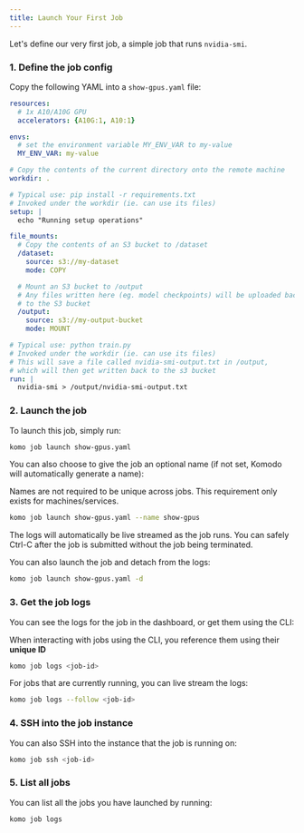 ```yaml
---
title: Launch Your First Job
---
```


Let's define our very first job, a simple job that runs `nvidia-smi`.

### 1. Define the job config

Copy the following YAML into a `show-gpus.yaml` file:
```yaml
resources:
  # 1x A10/A10G GPU
  accelerators: {A10G:1, A10:1}

envs:
  # set the environment variable MY_ENV_VAR to my-value
  MY_ENV_VAR: my-value

# Copy the contents of the current directory onto the remote machine
workdir: .

# Typical use: pip install -r requirements.txt
# Invoked under the workdir (ie. can use its files)
setup: |
  echo "Running setup operations"

file_mounts:
  # Copy the contents of an S3 bucket to /dataset
  /dataset:
    source: s3://my-dataset
    mode: COPY

  # Mount an S3 bucket to /output
  # Any files written here (eg. model checkpoints) will be uploaded back
  # to the S3 bucket
  /output:
    source: s3://my-output-bucket
    mode: MOUNT

# Typical use: python train.py
# Invoked under the workdir (ie. can use its files)
# This will save a file called nvidia-smi-output.txt in /output,
# which will then get written back to the s3 bucket
run: |
  nvidia-smi > /output/nvidia-smi-output.txt
```

### 2. Launch the job

To launch this job, simply run:

```bash
komo job launch show-gpus.yaml
```

You can also choose to give the job an optional name (if not set, Komodo will automatically generate a name):

<Note>Names are not required to be unique across jobs. This requirement only exists for machines/services.</Note>

```bash
komo job launch show-gpus.yaml --name show-gpus
```

The logs will automatically be live streamed as the job runs. You can safely Ctrl-C after the job is submitted without the job being terminated.

You can also launch the job and detach from the logs:

```bash
komo job launch show-gpus.yaml -d
```

### 3. Get the job logs

You can see the logs for the job in the dashboard, or get them using the CLI:

<Note>When interacting with jobs using the CLI, you reference them using their **unique ID**</Note>

```bash
komo job logs <job-id>
```

For jobs that are currently running, you can live stream the logs:

```bash
komo job logs --follow <job-id>
```

### 4. SSH into the job instance

You can also SSH into the instance that the job is running on:

```bash
komo job ssh <job-id>
```

### 5. List all jobs

You can list all the jobs you have launched by running:

```bash
komo job logs
```